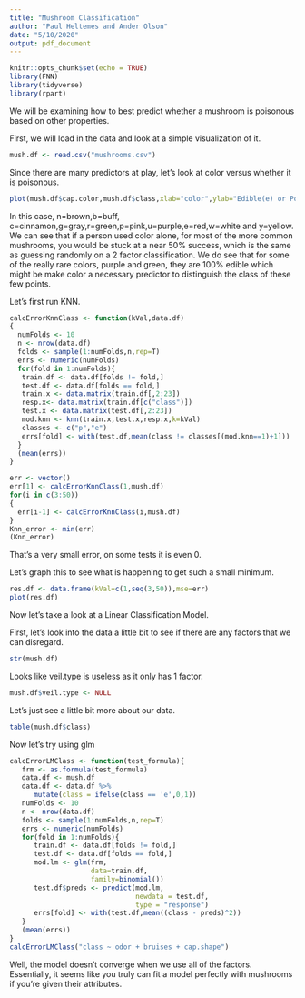 ```yaml
---
title: "Mushroom Classification"
author: "Paul Heltemes and Ander Olson"
date: "5/10/2020"
output: pdf_document
---
```


```r
knitr::opts_chunk$set(echo = TRUE)
library(FNN)
library(tidyverse)
library(rpart)
```


We will be examining how to best predict whether a mushroom is poisonous based on other properties. 

First, we will load in the data and look at a simple visualization of it.

```r
mush.df <- read.csv("mushrooms.csv")
```

Since there are many predictors at play, let's look at color versus whether it is poisonous.

```r
plot(mush.df$cap.color,mush.df$class,xlab="color",ylab="Edible(e) or Poisonous(p)")
```

In this case, n=brown,b=buff, c=cinnamon,g=gray,r=green,p=pink,u=purple,e=red,w=white and y=yellow. We can see that if a person used color alone, for most of the more common mushrooms, you would be stuck at a near 50% success, which is the same as guessing randomly on a 2 factor classification. We do see that for some of the really rare colors, purple and green, they are 100% edible which might be make color a necessary predictor to distinguish the class of these few points.

Let's first run KNN.

```r
calcErrorKnnClass <- function(kVal,data.df)
{
  numFolds <- 10
  n <- nrow(data.df)
  folds <- sample(1:numFolds,n,rep=T)
  errs <- numeric(numFolds)
  for(fold in 1:numFolds){
   train.df <- data.df[folds != fold,] 
   test.df <- data.df[folds == fold,]  
   train.x <- data.matrix(train.df[,2:23])
   resp.x<- data.matrix(train.df[c("class")])
   test.x <- data.matrix(test.df[,2:23])
   mod.knn <- knn(train.x,test.x,resp.x,k=kVal)
   classes <- c("p","e") 
   errs[fold] <- with(test.df,mean(class != classes[(mod.knn==1)+1]))
  }
  (mean(errs))
}
```

```r
err <- vector()
err[1] <- calcErrorKnnClass(1,mush.df)
for(i in c(3:50))
{
  err[i-1] <- calcErrorKnnClass(i,mush.df)
}
Knn_error <- min(err)
(Knn_error)
```

That's a very small error, on some tests it is even 0. 

Let's graph this to see what is happening to get such a small minimum.

```r
res.df <- data.frame(kVal=c(1,seq(3,50)),mse=err)
plot(res.df)
```


Now let's take a look at a Linear Classification Model.

First, let's look into the data a little bit to see if there are any factors that we can disregard.

```r
str(mush.df)
```

Looks like veil.type is useless as it only has 1 factor.

```r
mush.df$veil.type <- NULL
```

Let's just see a little bit more about our data.

```r
table(mush.df$class)
```

Now let's try using glm
```r
calcErrorLMClass <- function(test_formula){
   frm <- as.formula(test_formula)
   data.df <- mush.df
   data.df <- data.df %>%
      mutate(class = ifelse(class == 'e',0,1))
   numFolds <- 10
   n <- nrow(data.df)
   folds <- sample(1:numFolds,n,rep=T)
   errs <- numeric(numFolds)
   for(fold in 1:numFolds){
      train.df <- data.df[folds != fold,] 
      test.df <- data.df[folds == fold,]
      mod.lm <- glm(frm, 
                    data=train.df,
                    family=binomial())
      test.df$preds <- predict(mod.lm, 
                               newdata = test.df, 
                               type = "response")
      errs[fold] <- with(test.df,mean((class - preds)^2))
   }
   (mean(errs))
}
calcErrorLMClass("class ~ odor + bruises + cap.shape")
```

Well, the model doesn't converge when we use all of the factors. Essentially, it seems like you truly can fit a model perfectly with mushrooms if you're given their attributes.

